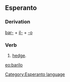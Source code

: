 ==Esperanto==
===Derivation===
[[bari|bar-]] + [[il-]] + [[-o]]
===Verb===
# [[hedge]].

[[eo:barilo]]
[[Category:Esperanto language]]
{{Universala Vortaro}}